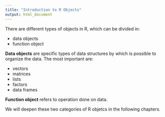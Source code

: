 ```yaml
---
title: "Introduction to R Objects"
output: html_document
---
```


There are different types of objects in R, which can be divided in:

* data objects
* function object
 
**Data objects** are specific types of data structures by which is possible to organize the data. The most important are:

* vectors 
* matrices 
* lists 
* factors
* data frames

**Function object** refers to operation done on data.

We will deepen these two categories of R objetcs in the following chapters.

